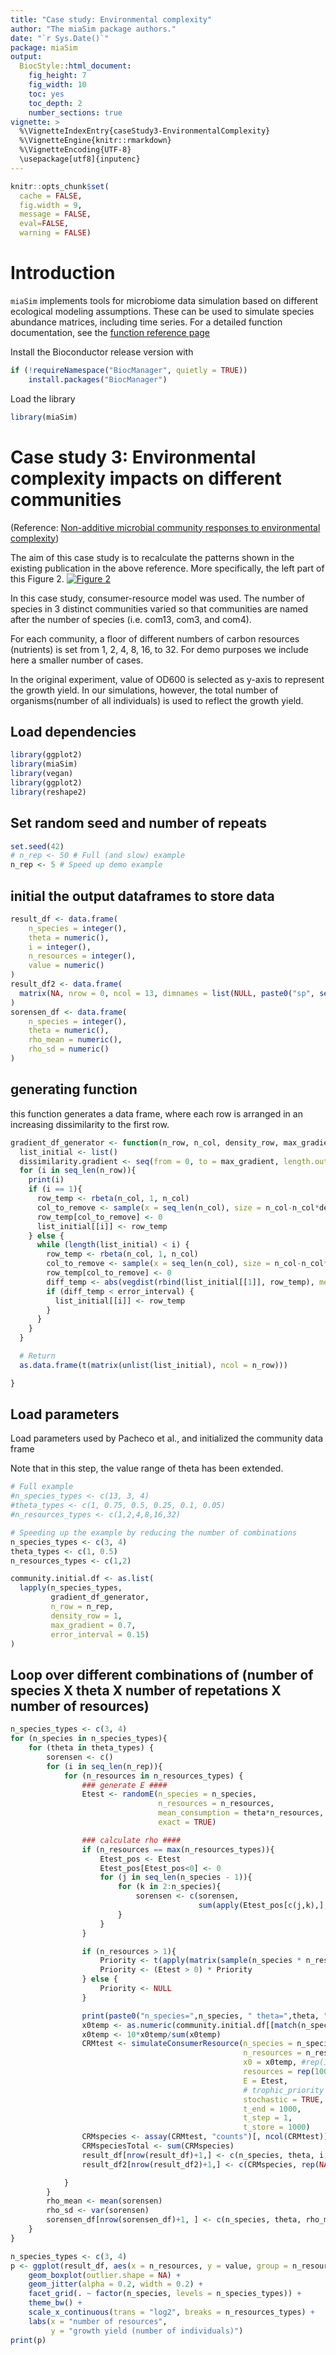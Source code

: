 ```yaml
---
title: "Case study: Environmental complexity"
author: "The miaSim package authors."
date: "`r Sys.Date()`"
package: miaSim
output: 
  BiocStyle::html_document:
    fig_height: 7
    fig_width: 10
    toc: yes
    toc_depth: 2
    number_sections: true
vignette: >
  %\VignetteIndexEntry{caseStudy3-EnvironmentalComplexity}
  %\VignetteEngine{knitr::rmarkdown}
  %\VignetteEncoding{UTF-8}
  \usepackage[utf8]{inputenc}
---
```


```r
knitr::opts_chunk$set(
  cache = FALSE,
  fig.width = 9,
  message = FALSE,
  eval=FALSE,  
  warning = FALSE)
```

# Introduction

`miaSim` implements tools for microbiome data simulation based on different ecological modeling assumptions. These can be used to simulate species abundance matrices, including time series. For a detailed function documentation, see the [function reference page](https://microbiome.github.io/miaSim/reference/index.html)

Install the Bioconductor release version with

```r
if (!requireNamespace("BiocManager", quietly = TRUE))
    install.packages("BiocManager")
```

Load the library

```r
library(miaSim)
```

# Case study 3: Environmental complexity impacts on different communities

(Reference: [Non-additive microbial community responses to environmental complexity](https://doi.org/10.1038/s41467-021-22426-3))

The aim of this case study is to recalculate the patterns shown in the existing publication in the above reference. More specifically, the left part of this Figure 2. [![Figure 2](https://media.springernature.com/full/springer-static/image/art%253A10.1038%252Fs41467-021-22426-3/MediaObjects/41467_2021_22426_Fig2_HTML.png?as=webp)](https://www.nature.com/articles/s41467-021-22426-3#Fig2)

In this case study, consumer-resource model was used. The number of species in 3 distinct communities varied so that communities are named after the number of species (i.e. com13, com3, and com4).

For each community, a floor of different numbers of carbon resources (nutrients) is set from 1, 2, 4, 8, 16, to 32. For demo purposes we include here a smaller number of cases.

In the original experiment, value of OD600 is selected as y-axis to represent the growth yield. In our simulations, however, the total number of organisms(number of all individuals) is used to reflect the growth yield.

## Load dependencies

```r
library(ggplot2)
library(miaSim)
library(vegan)
library(ggplot2)
library(reshape2)
```

## Set random seed and number of repeats

```r
set.seed(42)
# n_rep <- 50 # Full (and slow) example
n_rep <- 5 # Speed up demo example
```


## initial the output dataframes to store data

```r
result_df <- data.frame(
    n_species = integer(),
    theta = numeric(),
    i = integer(),
    n_resources = integer(),
    value = numeric()
)
result_df2 <- data.frame(
  matrix(NA, nrow = 0, ncol = 13, dimnames = list(NULL, paste0("sp", seq_len(13))))
)
sorensen_df <- data.frame(
    n_species = integer(),
    theta = numeric(),
    rho_mean = numeric(),
    rho_sd = numeric()
)
```

## generating function

this function generates a data frame, where each row is arranged in an increasing dissimilarity to the first row.

```r
gradient_df_generator <- function(n_row, n_col, density_row, max_gradient, error_interval){
  list_initial <- list()
  dissimilarity.gradient <- seq(from = 0, to = max_gradient, length.out = n_row)
  for (i in seq_len(n_row)){
    print(i)
    if (i == 1){
      row_temp <- rbeta(n_col, 1, n_col)
      col_to_remove <- sample(x = seq_len(n_col), size = n_col-n_col*density_row)
      row_temp[col_to_remove] <- 0
      list_initial[[i]] <- row_temp
    } else {
      while (length(list_initial) < i) {
        row_temp <- rbeta(n_col, 1, n_col)
        col_to_remove <- sample(x = seq_len(n_col), size = n_col-n_col*density_row)
        row_temp[col_to_remove] <- 0
        diff_temp <- abs(vegdist(rbind(list_initial[[1]], row_temp), method = "bray") - dissimilarity.gradient[i])
        if (diff_temp < error_interval) {
          list_initial[[i]] <- row_temp
        }
      }
    }
  }

  # Return
  as.data.frame(t(matrix(unlist(list_initial), ncol = n_row)))

}
```

## Load parameters

Load parameters used by Pacheco et al., and initialized the community data frame

Note that in this step, the value range of theta has been extended.

```r
# Full example
#n_species_types <- c(13, 3, 4)
#theta_types <- c(1, 0.75, 0.5, 0.25, 0.1, 0.05)
#n_resources_types <- c(1,2,4,8,16,32)

# Speeding up the example by reducing the number of combinations
n_species_types <- c(3, 4)
theta_types <- c(1, 0.5)
n_resources_types <- c(1,2)

community.initial.df <- as.list(
  lapply(n_species_types, 
         gradient_df_generator, 
         n_row = n_rep, 
         density_row = 1,
         max_gradient = 0.7,
         error_interval = 0.15)
)
```

## Loop over different combinations of (number of species X theta X number of repetations X number of resources)

```r
n_species_types <- c(3, 4)
for (n_species in n_species_types){
    for (theta in theta_types) {
        sorensen <- c()
        for (i in seq_len(n_rep)){
            for (n_resources in n_resources_types) {
                ### generate E ####
                Etest <- randomE(n_species = n_species,
                                 n_resources = n_resources,
                                 mean_consumption = theta*n_resources,
                                 exact = TRUE)

                ### calculate rho ####
                if (n_resources == max(n_resources_types)){
                    Etest_pos <- Etest
                    Etest_pos[Etest_pos<0] <- 0
                    for (j in seq_len(n_species - 1)){
                        for (k in 2:n_species){
                            sorensen <- c(sorensen,
                                          sum(apply(Etest_pos[c(j,k),], 2, min)))
                        }
                    }
                }

                if (n_resources > 1){
                    Priority <- t(apply(matrix(sample(n_species * n_resources), nrow = n_species), 1, order))
                    Priority <- (Etest > 0) * Priority
                } else {
                    Priority <- NULL
                }

                print(paste0("n_species=",n_species, " theta=",theta, " i=", i, " n_resources=", n_resources))
                x0temp <- as.numeric(community.initial.df[[match(n_species, n_species_types)]][i,])
                x0temp <- 10*x0temp/sum(x0temp)
                CRMtest <- simulateConsumerResource(n_species = n_species,
                                                    n_resources = n_resources,
                                                    x0 = x0temp, #rep(10, n_species),
                                                    resources = rep(100, n_resources),
                                                    E = Etest,
                                                    # trophic_priority = Priority,
                                                    stochastic = TRUE,
                                                    t_end = 1000,
                                                    t_step = 1,
                                                    t_store = 1000)
                CRMspecies <- assay(CRMtest, "counts")[, ncol(CRMtest)] # last time point; was getCommunity(CRMtest)
                CRMspeciesTotal <- sum(CRMspecies)
                result_df[nrow(result_df)+1,] <- c(n_species, theta, i, n_resources, CRMspeciesTotal)
                result_df2[nrow(result_df2)+1,] <- c(CRMspecies, rep(NA, 13-length(CRMspecies)))

            }
        }
        rho_mean <- mean(sorensen)
        rho_sd <- var(sorensen)
        sorensen_df[nrow(sorensen_df)+1, ] <- c(n_species, theta, rho_mean, rho_sd)
    }
}

```

```r
n_species_types <- c(3, 4)
p <- ggplot(result_df, aes(x = n_resources, y = value, group = n_resources)) +
    geom_boxplot(outlier.shape = NA) +
    geom_jitter(alpha = 0.2, width = 0.2) +
    facet_grid(. ~ factor(n_species, levels = n_species_types)) +
    theme_bw() +
    scale_x_continuous(trans = "log2", breaks = n_resources_types) +
    labs(x = "number of resources",
         y = "growth yield (number of individuals)")
print(p)
```
